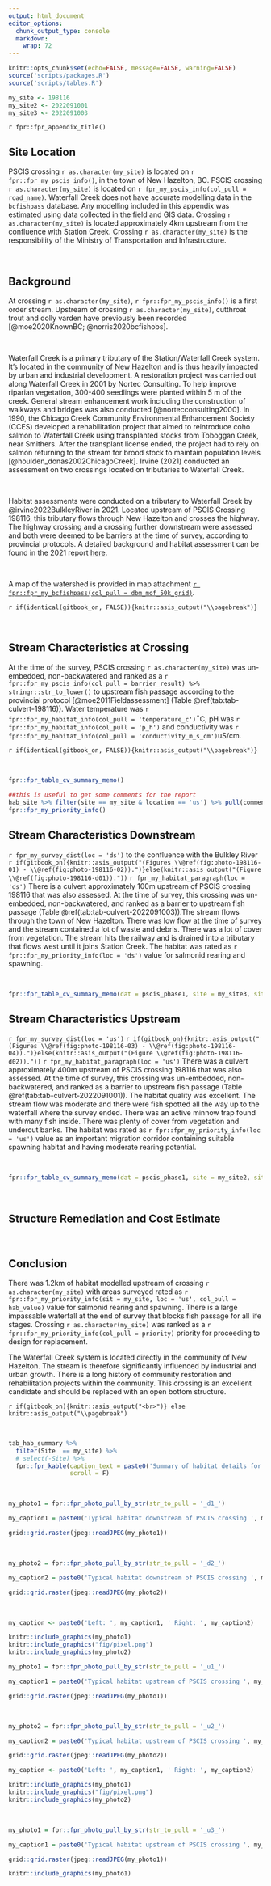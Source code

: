 ```yaml
---
output: html_document
editor_options: 
  chunk_output_type: console
  markdown: 
    wrap: 72
---
```


```r
knitr::opts_chunk$set(echo=FALSE, message=FALSE, warning=FALSE)
source('scripts/packages.R')
source('scripts/tables.R')

```

```r
my_site <- 198116
my_site2 <- 2022091001
my_site3 <- 2022091003

```

`r fpr::fpr_appendix_title()`

## Site Location {.unnumbered}

PSCIS crossing `r as.character(my_site)` is located on
`r fpr::fpr_my_pscis_info()`, in the town of New Hazelton, BC. PSCIS
crossing `r as.character(my_site)` is located on
`r fpr_my_pscis_info(col_pull = road_name)`. Waterfall Creek does not
have accurate modelling data in the `bcfishpass` database. Any modelling
included in this appendix was estimated using data collected in the
field and GIS data. Crossing `r as.character(my_site)` is located
approximately 4km upstream from the confluence with Station Creek.
Crossing `r as.character(my_site)` is the responsibility of the Ministry
of Transportation and Infrastructure.

<br>

## Background {.unnumbered}

At crossing `r as.character(my_site)`, `r fpr::fpr_my_pscis_info()` is a
first order stream. Upstream of crossing `r as.character(my_site)`, cutthroat trout and dolly varden have previously been recorded
[@moe2020KnownBC; @norris2020bcfishobs].

<br>

Waterfall Creek is a primary tributary of the Station/Waterfall Creek
system. It's located in the community of New Hazelton and is thus
heavily impacted by urban and industrial development. A restoration
project was carried out along Waterfall Creek in 2001 by Nortec
Consulting. To help improve riparian vegetation, 300-400 seedlings were
planted within 5 m of the creek. General stream enhancement work
including the construction of walkways and bridges was also conducted
[@nortecconsulting2000]. In 1990, the Chicago Creek Community
Environmental Enhancement Society (CCES) developed a rehabilitation
project that aimed to reintroduce coho salmon to Waterfall Creek using
transplanted stocks from Toboggan Creek, near Smithers. After the
transplant license ended, the project had to rely on salmon returning to
the stream for brood stock to maintain population levels
[@houlden_donas2002ChicagoCreek]. Irvine (2021) conducted an assessment
on two crossings located on tributaries to Waterfall Creek.

<br>

Habitat assessments were conducted on a tributary to Waterfall Creek by
@irvine2022BulkleyRiver in 2021. Located upstream of PSCIS Crossing
198116, this tributary flows through New Hazelton and crosses the
highway. The highway crossing and a crossing further downstream were
assessed and both were deemed to be barriers at the time of survey,
according to provincial protocols. A detailed background and habitat
assessment can be found in the 2021 report
[here](https://www.newgraphenvironment.com/fish_passage_skeena_2021_reporting/station-creek---124420-124421-124422---appendix.html).

<br>

A map of the watershed is provided in map attachment
[`r fpr::fpr_my_bcfishpass(col_pull = dbm_mof_50k_grid)`](`r fpr::fpr_my_mapsheet()`). 

`r if(identical(gitbook_on, FALSE)){knitr::asis_output("\\pagebreak")}`

<br>

## Stream Characteristics at Crossing {.unnumbered}

At the time of the survey, PSCIS crossing `r as.character(my_site)` was
un-embedded, non-backwatered and ranked as a
`r fpr::fpr_my_pscis_info(col_pull = barrier_result) %>% stringr::str_to_lower()`
to upstream fish passage according to the provincial protocol
[@moe2011Fieldassessment] (Table \@ref(tab:tab-culvert-198116)). Water
temperature was
`r fpr::fpr_my_habitat_info(col_pull = 'temperature_c')`$^\circ$C, pH
was `r fpr::fpr_my_habitat_info(col_pull = 'p_h')` and conductivity was
`r fpr::fpr_my_habitat_info(col_pull = 'conductivity_m_s_cm')`uS/cm.

`r if(identical(gitbook_on, FALSE)){knitr::asis_output("\\pagebreak")}`

<br>

```r
fpr::fpr_table_cv_summary_memo()

```

```r
##this is useful to get some comments for the report
hab_site %>% filter(site == my_site & location == 'us') %>% pull(comments)
fpr::fpr_my_priority_info()

```

## Stream Characteristics Downstream {.unnumbered}

`r fpr_my_survey_dist(loc = 'ds')` to the confluence with the Bulkley
River
`r if(gitbook_on){knitr::asis_output("(Figures \\@ref(fig:photo-198116-01) - \\@ref(fig:photo-198116-02)).")}else(knitr::asis_output("(Figure \\@ref(fig:photo-198116-d01))."))`
`r fpr_my_habitat_paragraph(loc = 'ds')` There is a culvert
approximately 100m upstream of PSCIS crossing 198116 that was also
assessed. At the time of survey, this crossing was un-embedded,
non-backwatered, and ranked as a barrier to upstream fish passage (Table
\@ref(tab:tab-culvert-2022091003)).The stream flows through the town of
New Hazelton. There was low flow at the time of survey and the stream
contained a lot of waste and debris. There was a lot of cover from
vegetation. The stream hits the railway and is drained into a tributary
that flows west until it joins Station Creek. The habitat was rated as
`r fpr::fpr_my_priority_info(loc = 'ds')` value for salmonid rearing and
spawning.

<br>

```r
fpr::fpr_table_cv_summary_memo(dat = pscis_phase1, site = my_site3, site_photo_id = my_site3, col_filter = my_crossing_reference)

```

## Stream Characteristics Upstream {.unnumbered}

`r fpr_my_survey_dist(loc = 'us')`
`r if(gitbook_on){knitr::asis_output("(Figures \\@ref(fig:photo-198116-03) - \\@ref(fig:photo-198116-04)).")}else(knitr::asis_output("(Figure \\@ref(fig:photo-198116-d02))."))`
`r fpr_my_habitat_paragraph(loc = 'us')` There was a culvert
approximately 400m upstream of PSCIS crossing 198116 that was also
assessed. At the time of survey, this crossing was un-embedded,
non-backwatered, and ranked as a barrier to upstream fish passage (Table
\@ref(tab:tab-culvert-2022091001)). The habitat quality was excellent.
The stream flow was moderate and there were fish spotted all the way up
to the waterfall where the survey ended. There was an active minnow trap
found with many fish inside. There was plenty of cover from vegetation
and undercut banks. The habitat was rated as
`r fpr::fpr_my_priority_info(loc = 'us')` value as an important
migration corridor containing suitable spawning habitat and having
moderate rearing potential.

<br>

```r
fpr::fpr_table_cv_summary_memo(dat = pscis_phase1, site = my_site2, site_photo_id = my_site2, col_filter = my_crossing_reference)

```

<br>

## Structure Remediation and Cost Estimate {.unnumbered}

<br>

## Conclusion {.unnumbered}

There was 1.2km of
habitat modelled upstream of crossing `r as.character(my_site)` with
areas surveyed rated as
`r fpr::fpr_my_priority_info(sit = my_site, loc = 'us', col_pull = hab_value)`
value for salmonid rearing and spawning. There is a large impassable waterfall at the end of survey that blocks fish passage for all life stages. Crossing
`r as.character(my_site)` was ranked as a
`r fpr::fpr_my_priority_info(col_pull = priority)` priority for
proceeding to design for replacement.

The Waterfall Creek system is located directly in the community of New Hazelton. The stream is therefore significantly influenced by industrial and urban growth. There is a long history of community restoration and rehabilitation projects within the community. This crossing is an excellent candidate and should be replaced with an open bottom structure.       

`r if(gitbook_on){knitr::asis_output("<br>")} else knitr::asis_output("\\pagebreak")`

<br>

```r
tab_hab_summary %>% 
  filter(Site  == my_site) %>% 
  # select(-Site) %>% 
  fpr::fpr_kable(caption_text = paste0('Summary of habitat details for PSCIS crossing ', my_site, '.'),
                 scroll = F) 

```

<br>

```r
my_photo1 = fpr::fpr_photo_pull_by_str(str_to_pull = '_d1_')

my_caption1 = paste0('Typical habitat downstream of PSCIS crossing ', my_site, '.')


```

```r
grid::grid.raster(jpeg::readJPEG(my_photo1))
```

<br>

```r
my_photo2 = fpr::fpr_photo_pull_by_str(str_to_pull = '_d2_')

my_caption2 = paste0('Typical habitat downstream of PSCIS crossing ', my_site, '.')
```

```r
grid::grid.raster(jpeg::readJPEG(my_photo2))

```

<br>

```r

my_caption <- paste0('Left: ', my_caption1, ' Right: ', my_caption2)

knitr::include_graphics(my_photo1)
knitr::include_graphics("fig/pixel.png")
knitr::include_graphics(my_photo2)
```

```r
my_photo1 = fpr::fpr_photo_pull_by_str(str_to_pull = '_u1_')

my_caption1 = paste0('Typical habitat upstream of PSCIS crossing ', my_site, '.')
```

```r
grid::grid.raster(jpeg::readJPEG(my_photo1))
```

<br>

```r
my_photo2 = fpr::fpr_photo_pull_by_str(str_to_pull = '_u2_')

my_caption2 = paste0('Typical habitat upstream of PSCIS crossing ', my_site, '.')

```

```r
grid::grid.raster(jpeg::readJPEG(my_photo2))
```

```r

my_caption <- paste0('Left: ', my_caption1, ' Right: ', my_caption2)

knitr::include_graphics(my_photo1)
knitr::include_graphics("fig/pixel.png")
knitr::include_graphics(my_photo2)
```

<br>

```r
my_photo1 = fpr::fpr_photo_pull_by_str(str_to_pull = '_u3_')

my_caption1 = paste0('Typical habitat upstream of PSCIS crossing ', my_site, '.')
```

```r
grid::grid.raster(jpeg::readJPEG(my_photo1))
```

```r

knitr::include_graphics(my_photo1)
```
